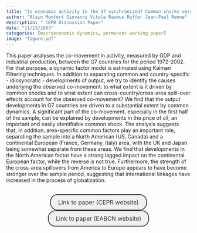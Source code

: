```yaml
---
title: "Is economic activity in the G7 synchronized? Common shocks versus spillover effects"
author: "Alain Monfort Giovanni Vitale Rasmus Ruffer Jean-Paul Renne"
description: " CEPR Discussion Paper"
date: "11/23/2003"
categories: [macroeconomic dynamics, permanent working paper]
image: "figure.pdf"
---
```


<!-- description: "Affine Term Structure Model that provides non-negative yields and is able to accommodate a short-term rate that stays at the zero lower bound (ZLB) for extended periods of time." -->

<!-- subtitle: -->

<!-- image: "figure.jpeg" -->


This paper analyses the co-movement in activity, measured by GDP and industrial production, between the G7 countries for the period 1972-2002. For that purpose, a dynamic factor model is estimated using Kalman Filtering techniques. In addition to separating common and country-specific - idiosyncratic - developments of output, we try to identify the causes underlying the observed co-movement: to what extent is it driven by common shocks and to what extent can cross-country/cross-area spill-over effects account for the observed co-movement? We find that the output developments in G7 countries are driven to a substantial extent by common dynamics. A significant part of the co-movement, especially in the first half of the sample, can be explained by developments in the price of oil, an important and easily identifiable common shock. The analysis suggests that, in addition, area-specific common factors play an important role, separating the sample into a North American (US, Canada) and a continental European (France, Germany, Italy) area, with the UK and Japan being somewhat separate from these areas. We find that developments in the North American factor have a strong lagged impact on the continental European factor, while the reverse is not true. Furthermore, the strength of the cross-area spillovers from America to Europe appears to have become stronger over the sample period, suggesting that international linkages have increased in the process of globalization.



```{=html}
<div  style="margin: 30px; text-align: center;">
<a class="btn btn-primary" href="https://cepr.org/publications/dp4119" role="button" target="_blank" style="            display: inline-block;
            padding: 10px 20px;
            border: 2px solid #333;
            border-radius: 20px;
            background-color: #f1f1f1;
            text-decoration: none;
            color: #333;
            margin: 0 10px;
            font-size: 16px;">Link to paper (CEPR website)</a>
<a class="btn btn-primary" href="https://eabcn.org/paper/economic-activity-g7-synchronized-common-shocks-versus-spillover-effects" role="button" target="_blank" style="            display: inline-block;
            padding: 10px 20px;
            border: 2px solid #333;
            border-radius: 20px;
            background-color: #f1f1f1;
            text-decoration: none;
            color: #333;
            margin: 0 10px;
            font-size: 16px;">Link to paper (EABCN website)</a>
</div>
```



<!-- In order to have bibtex in place of R code, add in front matter: -->
<!-- format: -->
<!--   html: -->
<!--     code-fold: true -->
<!--     code-summary: "Bibtex" -->

<!-- ```{r essai, eval=FALSE} -->
<!-- article = { -->
<!--   author = {JPR}, -->
<!--   year=2010 -->
<!-- } -->
<!-- ``` -->
